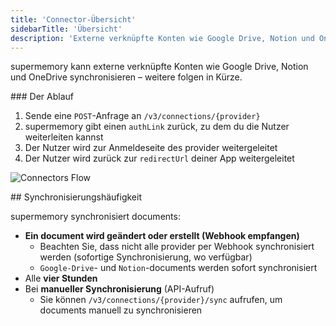 ```yaml
---
title: 'Connector-Übersicht'
sidebarTitle: 'Übersicht'
description: 'Externe verknüpfte Konten wie Google Drive, Notion und OneDrive mit supermemory synchronisieren'
---
```


supermemory kann externe verknüpfte Konten wie Google Drive, Notion und OneDrive synchronisieren – weitere folgen in Kürze.

<div id="the-flow">
  ### Der Ablauf
</div>

1. Sende eine `POST`-Anfrage an `/v3/connections/{provider}`
2. supermemory gibt einen `authLink` zurück, zu dem du die Nutzer weiterleiten kannst
3. Der Nutzer wird zur Anmeldeseite des provider weitergeleitet
4. Der Nutzer wird zurück zur `redirectUrl` deiner App weitergeleitet

![Connectors Flow](/images/connectors-flow.png)

<div id="sync-frequency">
  ## Synchronisierungshäufigkeit
</div>

supermemory synchronisiert documents:

- **Ein document wird geändert oder erstellt (Webhook empfangen)**
    - Beachten Sie, dass nicht alle provider per Webhook synchronisiert werden (sofortige Synchronisierung, wo verfügbar)
    - `Google-Drive`- und `Notion`-documents werden sofort synchronisiert
- Alle **vier Stunden**
- Bei **manueller Synchronisierung** (API-Aufruf)
    - Sie können `/v3/connections/{provider}/sync` aufrufen, um documents manuell zu synchronisieren